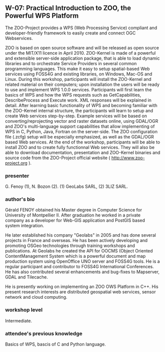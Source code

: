 
== W-07: Practical Introduction to ZOO, the Powerful WPS Platform ==

The ZOO-Project provides a WPS (Web Processing Service) compliant and developer-friendly framework to easily create and connect OGC Webservices.

ZOO is based on open source software and will be released as open source under the MIT/X11 licence in April 2010. ZOO-Kernel is made of a powerful and extensible server-side application package, that is able to load dynamic libraries and to orchestrate Service Providers in several common programming languages. This make it easy to setup spatial-based Web services using FOSS4G and existing libraries, on Windows, Mac-OS and Linux.
During this workshop, participants will install the ZOO-Kernel and related material on their computers; upon installation the users will be ready to use and implement WPS 1.0.0 services. Participants will first learn the basics of WPS and how the WPS requests such as GetCapabilities, DescribeProcess and Execute work. XML responses will be explained in detail.
After learning basic functionality of WPS and becoming familiar with the ZOO-Kernel internal structure, the participants will learn to setup and create Web services step-by-step. Example services will be based on converting/reprojecting vector and raster datasets online, using GDAL/OGR and ZOO's multi-language support capabilities that allow implementing of WPS in C, Python, Java, Fortran on the server-side. The ZOO configuration file (.zcfg) setup will be especially emphasized, as well as the GDAL/OGR based Web services.
At the end of the workshop, participants will be able to install ZOO and to create fully functionnal Web services. They will also be able to download documentation, presentation and ZOO-Kernel binaries and source code from the ZOO-Project official website ( http://www.zoo-project.org ).

=== presenter ===

G. Fenoy (1), N. Bozon (2).
(1) GeoLabs SARL, (2) 3LIZ SARL.

=== author's bio ===

Gérald FENOY obtained his Master degree in Computer Science for University of Montpellier II. After graduation he worked in a private company as a developer for Web-GIS application and PostGIS based system integration.

He later established his company "Geolabs" in 2005 and has done several projects in France and overseas. He has been actively developing and promoting OSGeo technologies through training workshops and publications. At Geolabs he created the API for OOCMS (Object Oriented ContentManagement System which is a powerful document and map production system using OpenOffice UNO server and FOSS4G tools. He is a regular participant and contributor to FOSS4G International Conferences. He has also contributed several enhancements and bug-fixes to Mapserver, GDAL and Tilecache.

He is presently working on implementing an ZOO OWS Platform in C++. His present research interests are distributed geospatial web services, sensor network and cloud computing.

=== workshop level ===

Intermediate.

=== attendee's previous knowledge ===

Basics of WPS, bascis of C and Python language.



{{TracNotice|{{PAGENAME}}}}